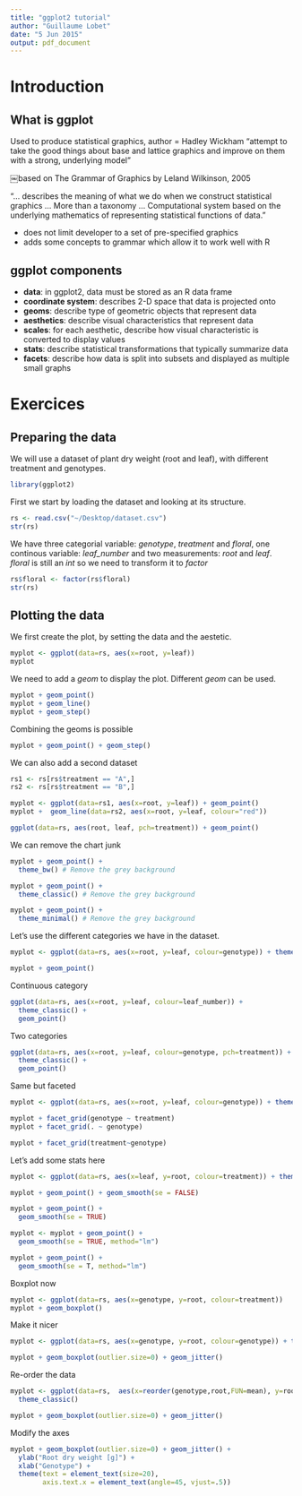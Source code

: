 ```yaml
---
title: "ggplot2 tutorial"
author: "Guillaume Lobet"
date: "5 Jun 2015"
output: pdf_document
---
```


# Introduction

## What is ggplot 

Used to produce statistical graphics, author = Hadley Wickham 
  "attempt to take the good things about base and lattice graphics and improve on them with a strong, underlying model "
  
￼based on The Grammar of Graphics by Leland Wilkinson, 2005

  "... describes the meaning of what we do when we construct statistical graphics ... More than a taxonomy ... Computational system based on the underlying mathematics of representing statistical functions of data."

- does not limit developer to a set of pre-specified graphics
- adds some concepts to grammar which allow it to work well with R

## ggplot components

- **data**: in ggplot2, data must be stored as an R data frame 
- **coordinate system**: describes 2-D space that data is projected onto 
- **geoms**: describe type of geometric objects that represent data
- **aesthetics**: describe visual characteristics that represent data
- **scales**: for each aesthetic, describe how visual characteristic is converted to display values
- **stats**: describe statistical transformations that typically summarize data
- **facets**: describe how data is split into subsets and displayed as multiple small graphs 


# Exercices

## Preparing the data

We will use a dataset of plant dry weight (root and leaf), with different treatment and genotypes.

```r
library(ggplot2)

```

First we start by loading the dataset and looking at its structure.

```r
rs <- read.csv("~/Desktop/dataset.csv")
str(rs)
```

We have three categorial variable: *genotype*, *treatment* and *floral*, one continous variable: *leaf_number* and two measurements: *root* and *leaf*. *floral* is still an *int* so we need to transform it to *factor*

```r
rs$floral <- factor(rs$floral)
str(rs)
```

## Plotting the data


We first create the plot, by setting the data and the aestetic. 

```r
myplot <- ggplot(data=rs, aes(x=root, y=leaf))
myplot
```

We need to add a *geom* to display the plot. Different *geom* can be used.

```r

myplot + geom_point()
myplot + geom_line()
myplot + geom_step()

```


Combining the geoms is possible

```r
myplot + geom_point() + geom_step()
```


We can also add a second dataset

```r
rs1 <- rs[rs$treatment == "A",]
rs2 <- rs[rs$treatment == "B",]

myplot <- ggplot(data=rs1, aes(x=root, y=leaf)) + geom_point() 
myplot +  geom_line(data=rs2, aes(x=root, y=leaf, colour="red")) 

ggplot(data=rs, aes(root, leaf, pch=treatment)) + geom_point()

```


We can remove the chart junk
```r

myplot + geom_point() + 
  theme_bw() # Remove the grey background

myplot + geom_point() + 
  theme_classic() # Remove the grey background

myplot + geom_point() + 
  theme_minimal() # Remove the grey background

```


Let's use the different categories we have in the dataset.

```r

myplot <- ggplot(data=rs, aes(x=root, y=leaf, colour=genotype)) + theme_classic()

myplot + geom_point()

```

Continuous category

```r

ggplot(data=rs, aes(x=root, y=leaf, colour=leaf_number)) +
  theme_classic() + 
  geom_point()

```

Two categories

```r

ggplot(data=rs, aes(x=root, y=leaf, colour=genotype, pch=treatment)) + 
  theme_classic() + 
  geom_point()

```

Same but faceted

```r

myplot <- ggplot(data=rs, aes(x=root, y=leaf, colour=genotype)) + theme_bw()  + geom_point()

myplot + facet_grid(genotype ~ treatment)
myplot + facet_grid(. ~ genotype)

myplot + facet_grid(treatment~genotype)

```


Let's add some stats here

```r

myplot <- ggplot(data=rs, aes(x=leaf, y=root, colour=treatment)) + theme_classic()

myplot + geom_point() + geom_smooth(se = FALSE)

myplot + geom_point() +
  geom_smooth(se = TRUE)

myplot <- myplot + geom_point() +
  geom_smooth(se = TRUE, method="lm")

myplot + geom_point() +
  geom_smooth(se = T, method="lm")

```

Boxplot now

```r

myplot <- ggplot(data=rs, aes(x=genotype, y=root, colour=treatment))
myplot + geom_boxplot()

```



Make it nicer

```r

myplot <- ggplot(data=rs, aes(x=genotype, y=root, colour=genotype)) + theme_classic()

myplot + geom_boxplot(outlier.size=0) + geom_jitter()
```


Re-order the data

```r

myplot <- ggplot(data=rs,  aes(x=reorder(genotype,root,FUN=mean), y=root, colour=genotype)) + 
  theme_classic()

myplot + geom_boxplot(outlier.size=0) + geom_jitter()

```


Modify the axes

```r

myplot + geom_boxplot(outlier.size=0) + geom_jitter() + 
  ylab("Root dry weight [g]") +
  xlab("Genotype") +
  theme(text = element_text(size=20),
        axis.text.x = element_text(angle=45, vjust=.5)) 


```




